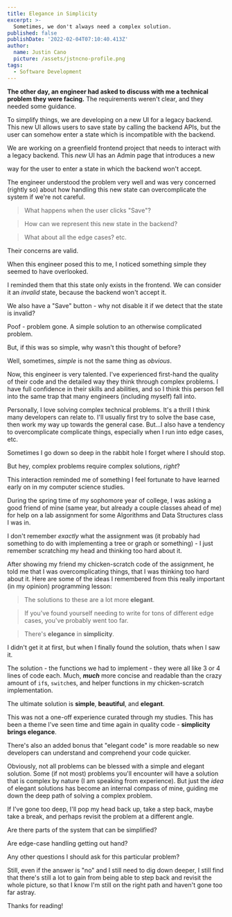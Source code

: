 ```yaml
---
title: Elegance in Simplicity
excerpt: >-
  Sometimes, we don't always need a complex solution.
published: false
publishDate: '2022-02-04T07:10:40.413Z'
author:
  name: Justin Cano
  picture: /assets/jstncno-profile.png
tags:
  - Software Development
---
```


**The other day, an engineer had asked to discuss with me a technical problem
they were facing.** The requirements weren't clear, and they needed some
guidance.

To simplify things, we are developing on a new UI for a legacy backend. This
new UI allows users to save state by calling the backend APIs, but the user can
somehow enter a state which is incompatible with the backend.

We are working on a greenfield frontend project that needs to interact with a
legacy backend. This _new_ UI has an Admin page that introduces a new

way for the user to enter a
state in which the backend won't accept.

The engineer understood the problem very well and was very concerned (rightly
so) about how handling this new state can overcomplicate the system if we're not
careful.

> What happens when the user clicks "Save"?

> How can we represent this new state in the backend?

> What about all the edge cases? etc.

Their concerns are valid.

When this engineer posed this to me, I noticed something simple they seemed to
have overlooked.

I reminded them that this state only exists in the frontend. We can consider it
an _invalid_ state, because the backend won't accept it.

We also have a "Save" button - why not disable it if we detect that the state is
invalid?

Poof - problem gone. A simple solution to an otherwise complicated problem.

But, if this was so simple, why wasn't this thought of before?

Well, sometimes, _simple_ is not the same thing as _obvious_.

<HorizontalRule />

Now, this engineer is very talented. I've experienced first-hand the quality of
their code and the detailed way they think through complex problems. I have full
confidence in their skills and abilities, and so I think this person fell into
the same trap that many engineers (including myself) fall into.

Personally, I love solving complex technical problems. It's a thrill I think
many developers can relate to. I'll usually first try to solve the base case,
then work my way up towards the general case. But...I also have a tendency to
overcomplicate complicate things, especially when I run into edge cases, etc.

Sometimes I go down so deep in the rabbit hole I forget where I should stop.

But hey, complex problems require complex solutions, _right_?

This interaction reminded me of something I feel fortunate to have learned early
on in my computer science studies.

During the spring time of my sophomore year of college, I was asking a good
friend of mine (same year, but already a couple classes ahead of me) for help on
a lab assignment for some Algorithms and Data Structures class I was in.

I don't remember _exactly_ what the assignment was (it probably had something
to do with implementing a tree or graph or something) - I just remember
scratching my head and thinking too hard about it.

After showing my friend my chicken-scratch code of the assignment, he told me
that I was overcomplicating things, that I was thinking too hard about it. Here
are some of the ideas I remembered from this really important (in my opinion)
programming lesson:

> The solutions to these are a lot more **elegant**.

> If you've found yourself needing to write for tons of different edge cases,
> you've probably went too far.

> There's **elegance** in **simplicity**.

I didn't get it at first, but when I finally found the solution, thats when I
saw it.

The solution - the functions we had to implement - they were all like 3 or 4
lines of code each. Much, **_much_** more concise and readable than the crazy
amount of `if`s, `switch`es, and helper functions in my chicken-scratch
implementation.

The ultimate solution is **simple**, **beautiful**, and **elegant**.

<HorizontalRule />

This was not a one-off experience curated through my studies. This has been a
theme I've seen time and time again in quality code - **simplicity brings
elegance**.

There's also an added bonus that "elegant code" is more readable so new
developers can understand and comprehend your code quicker.

Obviously, not all problems can be blessed with a simple and elegant solution.
Some (if not most) problems you'll encounter will have a solution that is
complex by nature (I am speaking from experience). But just the *idea* of
elegant solutions has become an internal compass of mine, guiding me down the
deep path of solving a complex problem.

If I've gone too deep, I'll pop my head back up, take a step back,
maybe take a break, and perhaps revisit the problem at a different angle.

Are there parts of the system that can be simplified?

Are edge-case handling getting out hand?

Any other questions I should ask for this particular problem?

Still, even if the answer is "no" and I still need to dig down deeper, I still
find that there's still a lot to gain from being able to step back and revisit
the whole picture, so that I know I'm still on the right path and haven't gone
too far astray.

Thanks for reading!

